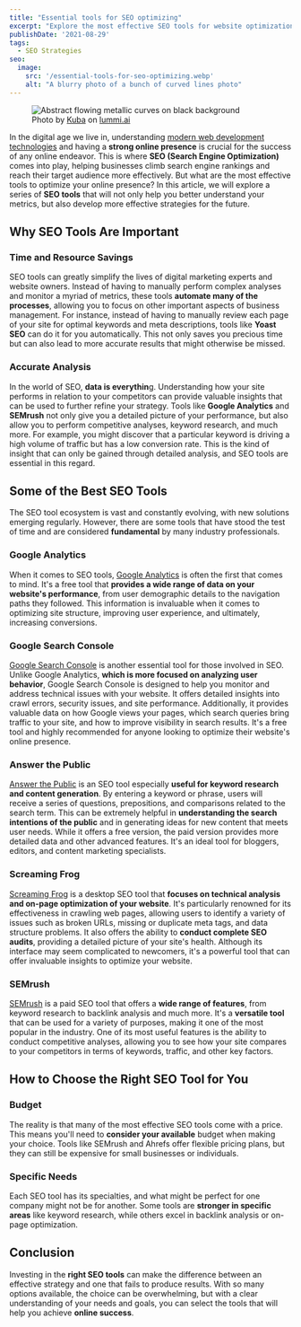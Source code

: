 ```yaml
---
title: "Essential tools for SEO optimizing"
excerpt: "Explore the most effective SEO tools for website optimization, from Google Analytics to specialized platforms. A complete guide to boost your online presence."
publishDate: '2021-08-29'
tags:
  - SEO Strategies
seo:
  image:
    src: '/essential-tools-for-seo-optimizing.webp'
    alt: "A blurry photo of a bunch of curved lines photo"
---
```


<figure>
  <Image 
    id="cover-img" 
    src={coverImage} 
    loading="eager" 
    priority={true}
    alt="Abstract flowing metallic curves on black background" 
  />
  <figcaption>
    Photo by <a href="https://www.lummi.ai/creator/kubadesign">Kuba</a> on <a href="https://www.lummi.ai/">lummi.ai</a>
  </figcaption>
</figure>

In the digital age we live in, understanding [modern web development technologies](https://www.serp-secrets.com/blog/understanding-shadow-dom-for-a-optimized-indexing/) and having a **strong online presence** is crucial for the success of any online endeavor. This is where **SEO (Search Engine Optimization)** comes into play, helping businesses climb search engine rankings and reach their target audience more effectively. But what are the most effective tools to optimize your online presence? In this article, we will explore a series of **SEO tools** that will not only help you better understand your metrics, but also develop more effective strategies for the future.

## Why SEO Tools Are Important

### Time and Resource Savings

SEO tools can greatly simplify the lives of digital marketing experts and website owners. Instead of having to manually perform complex analyses and monitor a myriad of metrics, these tools **automate many of the processes**, allowing you to focus on other important aspects of business management. For instance, instead of having to manually review each page of your site for optimal keywords and meta descriptions, tools like **Yoast SEO** can do it for you automatically. This not only saves you precious time but can also lead to more accurate results that might otherwise be missed.

### Accurate Analysis

In the world of SEO, **data is everythin**g. Understanding how your site performs in relation to your competitors can provide valuable insights that can be used to further refine your strategy. Tools like **Google Analytics** and **SEMrush** not only give you a detailed picture of your performance, but also allow you to perform competitive analyses, keyword research, and much more. For example, you might discover that a particular keyword is driving a high volume of traffic but has a low conversion rate. This is the kind of insight that can only be gained through detailed analysis, and SEO tools are essential in this regard.

## Some of the Best SEO Tools

The SEO tool ecosystem is vast and constantly evolving, with new solutions emerging regularly. However, there are some tools that have stood the test of time and are considered **fundamental** by many industry professionals.

### Google Analytics

When it comes to SEO tools, [Google Analytics](https://analytics.google.com/) is often the first that comes to mind. It's a free tool that **provides a wide range of data on your website's performance**, from user demographic details to the navigation paths they followed. This information is invaluable when it comes to optimizing site structure, improving user experience, and ultimately, increasing conversions.

### Google Search Console

[Google Search Console](https://search.google.com/search-console) is another essential tool for those involved in SEO. Unlike Google Analytics, **which is more focused on analyzing user behavior**, Google Search Console is designed to help you monitor and address technical issues with your website. It offers detailed insights into crawl errors, security issues, and site performance. Additionally, it provides valuable data on how Google views your pages, which search queries bring traffic to your site, and how to improve visibility in search results. It's a free tool and highly recommended for anyone looking to optimize their website's online presence.

### Answer the Public

[Answer the Public](https://answerthepublic.com/) is an SEO tool especially **useful for keyword research and content generation**. By entering a keyword or phrase, users will receive a series of questions, prepositions, and comparisons related to the search term. This can be extremely helpful in **understanding the search intentions of the public** and in generating ideas for new content that meets user needs. While it offers a free version, the paid version provides more detailed data and other advanced features. It's an ideal tool for bloggers, editors, and content marketing specialists.

### Screaming Frog

[Screaming Frog](https://www.screamingfrog.co.uk/seo-spider/) is a desktop SEO tool that **focuses on technical analysis and on-page optimization of your website**. It's particularly renowned for its effectiveness in crawling web pages, allowing users to identify a variety of issues such as broken URLs, missing or duplicate meta tags, and data structure problems. It also offers the ability to **conduct complete SEO audits**, providing a detailed picture of your site's health. Although its interface may seem complicated to newcomers, it's a powerful tool that can offer invaluable insights to optimize your website.

### SEMrush

[SEMrush](https://it.semrush.com/) is a paid SEO tool that offers a **wide range of features**, from keyword research to backlink analysis and much more. It's a **versatile tool** that can be used for a variety of purposes, making it one of the most popular in the industry. One of its most useful features is the ability to conduct competitive analyses, allowing you to see how your site compares to your competitors in terms of keywords, traffic, and other key factors.

## How to Choose the Right SEO Tool for You

### Budget

The reality is that many of the most effective SEO tools come with a price. This means you'll need to **consider your available** budget when making your choice. Tools like SEMrush and Ahrefs offer flexible pricing plans, but they can still be expensive for small businesses or individuals.

### Specific Needs

Each SEO tool has its specialties, and what might be perfect for one company might not be for another. Some tools are **stronger in specific areas** like keyword research, while others excel in backlink analysis or on-page optimization.

## Conclusion

Investing in the **right SEO tools** can make the difference between an effective strategy and one that fails to produce results. With so many options available, the choice can be overwhelming, but with a clear understanding of your needs and goals, you can select the tools that will help you achieve **online success**.